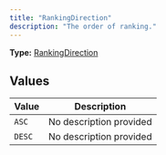 ```yaml
---
title: "RankingDirection"
description: "The order of ranking."
---
```


**Type:** [RankingDirection](/api-reference/types/rankingdirection)

## Values

| Value | Description |
|-------|-------------|
| `ASC` | No description provided |
| `DESC` | No description provided |

